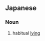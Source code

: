 ==Japanese==
{{ja-kanjitab|きょ|げん|へき|yomi=o}}

===Noun===
{{ja-noun|きょげんへき|kyu=虛言癖}}

# habitual [[lying]]